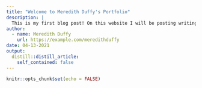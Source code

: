 ```yaml
---
title: "Welcome to Meredith Duffy's Portfolio"
description: |
  This is my first blog post! On this website I will be posting writing and graphics I've created for internships and classes.
author:
  - name: Meredith Duffy
    url: https://example.com/meredithduffy
date: 04-13-2021
output:
  distill::distill_article:
    self_contained: false
---
```


```r
knitr::opts_chunk$set(echo = FALSE)

```



